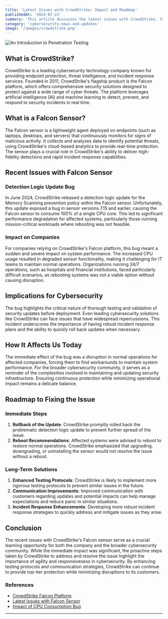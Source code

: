 ```yaml
---
title: 'Latest Issues with CrowdStrike: Impact and Roadmap'
publishedAt: '2024-07-21'
summary: 'This article discusses the latest issues with CrowdStrike, focusing on what CrowdStrike is, the Falcon sensor, the impact on companies and cybersecurity, and potential solutions.'
category: 'cybersecurity-news-and-updates'
image: '/images/crowdstrike.png'
---
```



<Image
  src="/images/crowdstrike.png"
  alt="An Introduction to Penetration Testing"
  width={400}
  height={400}
  className="w-400 h-400 mb-4 rounded-xl"
/>

## What is CrowdStrike?

CrowdStrike is a leading cybersecurity technology company known for providing endpoint protection, threat intelligence, and incident response services. Founded in 2011, CrowdStrike's flagship product is the Falcon platform, which offers comprehensive security solutions designed to protect against a wide range of cyber threats. The platform leverages artificial intelligence (AI) and machine learning to detect, prevent, and respond to security incidents in real time.

## What is a Falcon Sensor?

The Falcon sensor is a lightweight agent deployed on endpoints (such as laptops, desktops, and servers) that continuously monitors for signs of malicious activity. It collects and analyzes data to identify potential threats, using CrowdStrike's cloud-based analytics to provide real-time protection. The sensor plays a crucial role in CrowdStrike's ability to deliver high-fidelity detections and rapid incident response capabilities.

## Recent Issues with Falcon Sensor

### Detection Logic Update Bug

In June 2024, CrowdStrike released a detection logic update for the Memory Scanning prevention policy within the Falcon sensor. Unfortunately, this update exposed a bug in sensor versions 7.15 and earlier, causing the Falcon sensor to consume 100% of a single CPU core. This led to significant performance degradation for affected systems, particularly those running mission-critical workloads where rebooting was not feasible.

### Impact on Companies

For companies relying on CrowdStrike's Falcon platform, this bug meant a sudden and severe impact on system performance. The increased CPU usage resulted in degraded sensor functionality, making it challenging for IT teams to maintain normal operations. Organizations running 24/7 operations, such as hospitals and financial institutions, faced particularly difficult scenarios, as rebooting systems was not a viable option without causing disruption.

## Implications for Cybersecurity

The bug highlights the critical nature of thorough testing and validation of security updates before deployment. Even leading cybersecurity solutions like CrowdStrike can face issues that have widespread repercussions. This incident underscores the importance of having robust incident response plans and the ability to quickly roll back updates when necessary.

## How It Affects Us Today

The immediate effect of the bug was a disruption in normal operations for affected companies, forcing them to find workarounds to maintain system performance. For the broader cybersecurity community, it serves as a reminder of the complexities involved in maintaining and updating security infrastructure. Ensuring continuous protection while minimizing operational impact remains a delicate balance.

## Roadmap to Fixing the Issue

### Immediate Steps

1. **Rollback of the Update**: CrowdStrike promptly rolled back the problematic detection logic update to prevent further spread of the issue.
2. **Reboot Recommendations**: Affected systems were advised to reboot to restore normal operations. CrowdStrike emphasized that upgrading, downgrading, or uninstalling the sensor would not resolve the issue without a reboot.

### Long-Term Solutions

1. **Enhanced Testing Protocols**: CrowdStrike is likely to implement more rigorous testing protocols to prevent similar issues in the future.
2. **Communication Improvements**: Improved communication with customers regarding updates and potential impacts can help manage expectations and reduce panic in similar situations.
3. **Incident Response Enhancements**: Developing more robust incident response strategies to quickly address and mitigate issues as they arise.

## Conclusion

The recent issues with CrowdStrike's Falcon sensor serve as a crucial learning opportunity for both the company and the broader cybersecurity community. While the immediate impact was significant, the proactive steps taken by CrowdStrike to address and resolve the issue highlight the importance of agility and responsiveness in cybersecurity. By enhancing testing protocols and communication strategies, CrowdStrike can continue to provide top-tier protection while minimizing disruptions to its customers.

### References

- [CrowdStrike Falcon Platform](https://www.crowdstrike.com/products/)
- [Latest Issues with Falcon Sensor](https://thestack.technology/crowdstrike-falcon-sensor-bug)
- [Impact of CPU Consumption Bug](https://thestack.technology/crowdstrike-falcon-sensor-cpu-issue)

---
